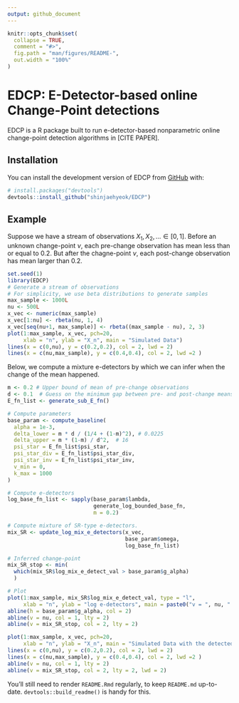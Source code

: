 ```yaml
---
output: github_document
---
```


<!-- README.md is generated from README.Rmd. Please edit that file -->

```r
knitr::opts_chunk$set(
  collapse = TRUE,
  comment = "#>",
  fig.path = "man/figures/README-",
  out.width = "100%"
)
```

# EDCP: E-Detector-based online Change-Point detections

<!-- badges: start -->
<!-- badges: end -->

EDCP is a R package built to run e-detector-based nonparametric online change-point detection algorithms in [CITE PAPER].

## Installation

You can install the development version of EDCP from [GitHub](https://github.com/) with:

``` r
# install.packages("devtools")
devtools::install_github("shinjaehyeok/EDCP")
```

## Example

Suppose we have a stream of observations $X_1, X_2, \dots \in [0,1]$. Before an unknown change-point $\nu$, each pre-change observation has mean less than or equal to $0.2$. But after the chagne-point $\nu$, each post-change observation has mean larger than $0.2$.  

```r
set.seed(1)
library(EDCP)
# Generate a stream of observations
# For simplicity, we use beta distributions to generate samples
max_sample <- 1000L
nu <- 500L
x_vec <- numeric(max_sample)
x_vec[1:nu] <- rbeta(nu, 1, 4)
x_vec[seq(nu+1, max_sample)] <- rbeta((max_sample - nu), 2, 3)
plot(1:max_sample, x_vec, pch=20, 
     xlab = "n", ylab = "X_n", main = "Simulated Data")
lines(x = c(0,nu), y = c(0.2,0.2), col = 2, lwd = 2)
lines(x = c(nu,max_sample), y = c(0.4,0.4), col = 2, lwd =2 )
```

Below, we compute a mixture e-detectors by which we can infer when the change of the mean happened.
```r
m <- 0.2 # Upper bound of mean of pre-change observations
d <- 0.1  # Guess on the minimum gap between pre- and post-change means
E_fn_list <- generate_sub_E_fn()

# Compute parameters
base_param <- compute_baseline(
  alpha = 1e-3,
  delta_lower = m * d / (1/4 + (1-m)^2), # 0.0225
  delta_upper = m * (1-m) / d^2,  # 16
  psi_star = E_fn_list$psi_star,
  psi_star_div = E_fn_list$psi_star_div,
  psi_star_inv = E_fn_list$psi_star_inv,
  v_min = 0,
  k_max = 1000
)

# Compute e-detectors
log_base_fn_list <- sapply(base_param$lambda, 
                           generate_log_bounded_base_fn,
                           m = 0.2)

# Compute mixture of SR-type e-detectors.
mix_SR <- update_log_mix_e_detectors(x_vec,
                                     base_param$omega,
                                     log_base_fn_list)

# Inferred change-point
mix_SR_stop <- min(
  which(mix_SR$log_mix_e_detect_val > base_param$g_alpha)
  )

# Plot 
plot(1:max_sample, mix_SR$log_mix_e_detect_val, type = "l",
     xlab = "n", ylab = "log e-detectors", main = paste0("v = ", nu, " v_hat = ",mix_SR_stop))
abline(h = base_param$g_alpha, col = 2)
abline(v = nu, col = 1, lty = 2)
abline(v = mix_SR_stop, col = 2, lty = 2)

```
```r
plot(1:max_sample, x_vec, pch=20, 
     xlab = "n", ylab = "X_n", main = "Simulated Data with the detected CP")
lines(x = c(0,nu), y = c(0.2,0.2), col = 2, lwd = 2)
lines(x = c(nu,max_sample), y = c(0.4,0.4), col = 2, lwd =2 )
abline(v = nu, col = 1, lty = 2)
abline(v = mix_SR_stop, col = 2, lty = 2, lwd = 2)
```
You'll still need to render `README.Rmd` regularly, to keep `README.md` up-to-date. `devtools::build_readme()` is handy for this. 
